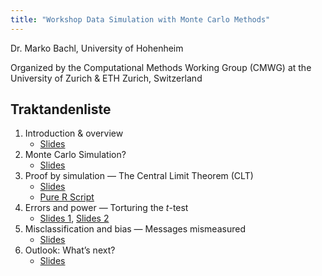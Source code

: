 ```yaml
---
title: "Workshop Data Simulation with Monte Carlo Methods"
---
```


Dr. Marko Bachl, University of Hohenheim

Organized by the Computational Methods Working Group (CMWG)
at the University of Zurich & ETH Zurich, Switzerland

## Traktandenliste

1)  Introduction & overview
    - [Slides](qmd/01_intro.html)

2)  Monte Carlo Simulation?
    - [Slides](qmd/02_monte_carlo.html)

3)  Proof by simulation --- The Central Limit Theorem (CLT) 
    - [Slides](qmd/03_prove.html)
    - [Pure R Script](qmd/03_prove.html)

4)  Errors and power --- Torturing the *t*-test
    - [Slides 1](qmd/04_1_errors_power.html), [Slides 2](qmd/04_2_errors_power.html)

5)  Misclassification and bias --- Messages mismeasured
    - [Slides](qmd/05_misclass_bias.html)

6)  Outlook: What's next?
    - [Slides](qmd/06_outlook.html)

